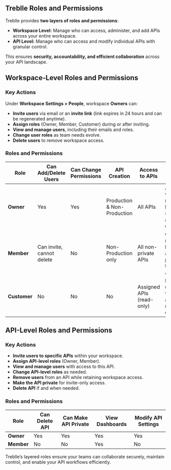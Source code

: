 ## Treblle Roles and Permissions

Treblle provides **two layers of roles and permissions**:
- **Workspace Level:** Manage who can access, administer, and add APIs across your entire workspace.
- **API Level:** Manage who can access and modify individual APIs with granular control.

This ensures **security, accountability, and efficient collaboration** across your API landscape.


## Workspace-Level Roles and Permissions
### Key Actions
Under **Workspace Settings > People**, workspace **Owners** can:
- **Invite users** via email or an **invite link** (link expires in 24 hours and can be regenerated anytime).
- **Assign roles** (Owner, Member, Customer) during or after inviting.
- **View and manage users**, including their emails and roles.
- **Change user roles** as team needs evolve.
- **Delete users** to remove workspace access.

### Roles and Permissions

| Role        | Can Add/Delete Users       | Can Change Permissions | API Creation                  | Access to APIs             | Notes                                                                   |
|-------------|----------------------------|------------------------|-------------------------------|----------------------------|-------------------------------------------------------------------------|
| **Owner**   | Yes                        | Yes                    |  Production & Non-Production  |  All APIs                  | Admin of workspace; manages billing, settings, and user control.        |
| **Member**  | Can invite, cannot delete  | No                     |  Non-Production only          |  All non-private APIs      | Cannot manage billing or add production-tagged APIs.                    |
| **Customer**| No                         | No                     |  No                           |  Assigned APIs (read-only) | For external users; can view docs and their request data only.          |


## API-Level Roles and Permissions

### Key Actions

-  **Invite users to specific APIs** within your workspace.
-  **Assign API-level roles** (Owner, Member).
-  **View and manage users** with access to this API.
-  **Change API-level roles** as needed.
-  **Remove users** from an API while retaining workspace access.
-  **Make the API private** for invite-only access.
-  **Delete API** if and when needed.


### Roles and Permissions

| Role        | Can Delete API | Can Make API Private | View Dashboards | Modify API Settings |
|-------------|----------------|----------------------|-----------------|---------------------|
| **Owner**   |  Yes           | Yes                  |  Yes            |  Yes                |
| **Member**  |  No            |  No                  |  Yes            |  No                 |

Treblle’s layered roles ensure your teams can collaborate securely, maintain control, and enable your API workflows efficiently.
